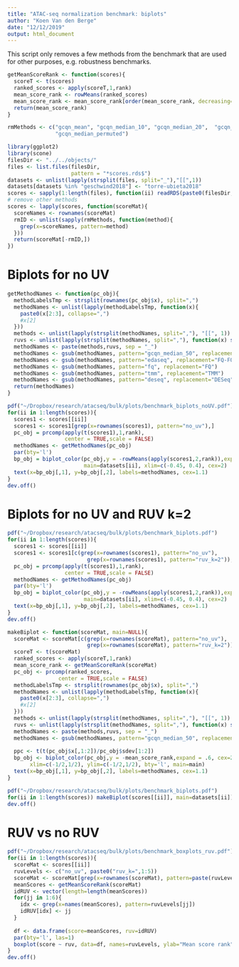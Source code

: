 ```yaml
---
title: "ATAC-seq normalization benchmark: biplots"
author: "Koen Van den Berge"
date: "12/12/2019"
output: html_document
---
```


This script only removes a few methods from the benchmark that are used for other purposes, e.g. robustness benchmarks. 

```r
getMeanScoreRank <- function(scores){
  scoreT <- t(scores)
  ranked_scores <- apply(scoreT,1,rank)
  mean_score_rank <- rowMeans(ranked_scores)
  mean_score_rank <- mean_score_rank[order(mean_score_rank, decreasing=TRUE)]
  return(mean_score_rank)
}

rmMethods <- c("gcqn_mean", "gcqn_median_10", "gcqn_median_20",  "gcqn_median_100",
               "gcqn_median_permuted")

library(ggplot2)
library(scone)
filesDir <- "../../objects/"
files <- list.files(filesDir,
                    pattern = "*scores.rds$")
datasets <- unlist(lapply(strsplit(files, split="_"),"[[",1))
datasets[datasets %in% "geschwind2018"] <- "torre-ubieta2018"
scores <- sapply(1:length(files), function(ii) readRDS(paste0(filesDir,files[ii])))
# remove other methods
scores <- lapply(scores, function(scoreMat){
  scoreNames <- rownames(scoreMat)
  rmID <- unlist(sapply(rmMethods, function(method){
    grep(x=scoreNames, pattern=method)
  }))
  return(scoreMat[-rmID,])
})

```

# Biplots for no UV

```r
getMethodNames <- function(pc_obj){
  methodLabelsTmp <- strsplit(rownames(pc_obj$x), split=",")
  methodNames <- unlist(lapply(methodLabelsTmp, function(x){
    paste0(x[2:3], collapse=",")
    #x[2]
  }))
  methods <- unlist(lapply(strsplit(methodNames, split=","), "[[", 1))
  ruvs <- unlist(lapply(strsplit(methodNames, split=","), function(x) strsplit(x[2],split="_")))[seq(2,length(methodNames)*2, by=2)]
  methodNames <- paste(methods,ruvs, sep = "_")
  methodNames <- gsub(methodNames, pattern="gcqn_median_50", replacement="GC-FQ")
  methodNames <- gsub(methodNames, pattern="edaseq", replacement="FQ-FQ")
  methodNames <- gsub(methodNames, pattern="fq", replacement="FQ")
  methodNames <- gsub(methodNames, pattern="tmm", replacement="TMM")
  methodNames <- gsub(methodNames, pattern="deseq", replacement="DESeq")
  return(methodNames)
}

pdf("~/Dropbox/research/atacseq/bulk/plots/benchmark_biplots_noUV.pdf")
for(ii in 1:length(scores)){
  scores1 <- scores[[ii]]
  scores1 <- scores1[grep(x=rownames(scores1), pattern="no_uv"),]
  pc_obj = prcomp(apply(t(scores1),1,rank),
                  center = TRUE,scale = FALSE)
  methodNames <- getMethodNames(pc_obj)
  par(bty='l')
  bp_obj = biplot_color(pc_obj,y = -rowMeans(apply(scores1,2,rank)),expand = .6,
                        main=datasets[ii], xlim=c(-0.45, 0.4), cex=2)
  text(x=bp_obj[,1], y=bp_obj[,2], labels=methodNames, cex=1.1)
}
dev.off()

```



# Biplots for no UV and RUV k=2

```r


pdf("~/Dropbox/research/atacseq/bulk/plots/benchmark_biplots.pdf")
for(ii in 1:length(scores)){
  scores1 <- scores[[ii]]
  scores1 <- scores1[c(grep(x=rownames(scores1), pattern="no_uv"),
                         grep(x=rownames(scores1), pattern="ruv_k=2")),]
  pc_obj = prcomp(apply(t(scores1),1,rank),
                  center = TRUE,scale = FALSE)
  methodNames <- getMethodNames(pc_obj)
  par(bty='l')
  bp_obj = biplot_color(pc_obj,y = -rowMeans(apply(scores1,2,rank)),expand = .6,
                        main=datasets[ii], xlim=c(-0.45, 0.4), cex=2)
  text(x=bp_obj[,1], y=bp_obj[,2], labels=methodNames, cex=1.1)
}
dev.off()

```



```r
makeBiplot <- function(scoreMat, main=NULL){
  scoreMat <- scoreMat[c(grep(x=rownames(scoreMat), pattern="no_uv"),
                         grep(x=rownames(scoreMat), pattern="ruv_k=2")),]
  scoreT <- t(scoreMat)
  ranked_scores <- apply(scoreT,1,rank)
  mean_score_rank <- getMeanScoreRank(scoreMat)
  pc_obj <- prcomp(ranked_scores,
                center = TRUE,scale = FALSE)
  methodLabelsTmp <- strsplit(rownames(pc_obj$x), split=",")
  methodNames <- unlist(lapply(methodLabelsTmp, function(x){
    paste0(x[2:3], collapse=",")
    #x[2]
  }))
  methods <- unlist(lapply(strsplit(methodNames, split=","), "[[", 1))
  ruvs <- unlist(lapply(strsplit(methodNames, split=","), function(x) strsplit(x[2],split="_")))[seq(2,length(methodNames)*2, by=2)]
  methodNames <- paste(methods,ruvs, sep = "_")
  methodNames <- gsub(methodNames, pattern="gcqn_median_50", replacement="gcqn")
  
  ppc <- t(t(pc_obj$x[,1:2])/pc_obj$sdev[1:2])
  bp_obj <- biplot_color(pc_obj,y = -mean_score_rank,expand = .6, cex=2,
       xlim=c(-1/2,1/2), ylim=c(-1/2,1/2), bty='l', main=main)
  text(x=bp_obj[,1], y=bp_obj[,2], labels=methodNames, cex=1.1)
}

pdf("~/Dropbox/research/atacseq/bulk/plots/benchmark_biplots.pdf")
for(ii in 1:length(scores)) makeBiplot(scores[[ii]], main=datasets[ii])
dev.off()
```


# RUV vs no RUV

```r
pdf("~/Dropbox/research/atacseq/bulk/plots/benchmark_boxplots_ruv.pdf")
for(ii in 1:length(scores)){
  scoreMat <- scores[[ii]]
  ruvLevels <- c("no_uv", paste0("ruv_k=",1:5))
  scoreMat <- scoreMat[grep(x=rownames(scoreMat), pattern=paste(ruvLevels, collapse="|")),]
  meanScores <- getMeanScoreRank(scoreMat)
  idRUV <- vector(length=length(meanScores))
  for(jj in 1:6){
    idx <- grep(x=names(meanScores), pattern=ruvLevels[jj])
    idRUV[idx] <- jj
  }
  
  df <- data.frame(score=meanScores, ruv=idRUV)
  par(bty='l', las=1)
  boxplot(score ~ ruv, data=df, names=ruvLevels, ylab="Mean score rank", main=datasets[ii])
}
dev.off()

```



